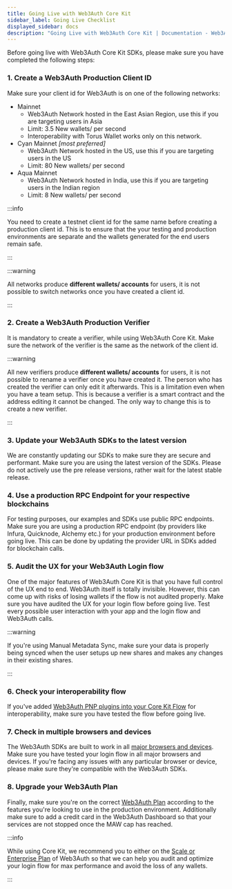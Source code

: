```yaml
---
title: Going Live with Web3Auth Core Kit
sidebar_label: Going Live Checklist
displayed_sidebar: docs
description: "Going Live with Web3Auth Core Kit | Documentation - Web3Auth"
---
```


Before going live with Web3Auth Core Kit SDKs, please make sure you have completed the following steps:

### 1. Create a Web3Auth Production Client ID

Make sure your client id for Web3Auth is on one of the following networks:

- Mainnet
  - Web3Auth Network hosted in the East Asian Region, use this if you are targeting users in Asia
  - Limit: 3.5 New wallets/ per second
  - Interoperability with Torus Wallet works only on this network.
- Cyan Mainnet _[most preferred]_
  - Web3Auth Network hosted in the US, use this if you are targeting users in the US
  - Limit: 80 New wallets/ per second
- Aqua Mainnet
  - Web3Auth Network hosted in India, use this if you are targeting users in the Indian region
  - Limit: 8 New wallets/ per second

:::info

You need to create a testnet client id for the same name before creating a production client id. This is to ensure that the your testing and
production environments are separate and the wallets generated for the end users remain safe.

:::

:::warning

All networks produce **different wallets/ accounts** for users, it is not possible to switch networks once you have created a client id.

:::

### 2. Create a Web3Auth Production Verifier

It is mandatory to create a verifier, while using Web3Auth Core Kit. Make sure the network of the verifier is the same as the network of the client
id.

:::warning

All new verifiers produce **different wallets/ accounts** for users, it is not possible to rename a verifier once you have created it. The person who
has created the verifier can only edit it afterwards. This is a limitation even when you have a team setup. This is because a verifier is a smart
contract and the address editing it cannot be changed. The only way to change this is to create a new verifier.

:::

### 3. Update your Web3Auth SDKs to the latest version

We are constantly updating our SDKs to make sure they are secure and performant. Make sure you are using the latest version of the SDKs. Please do not
actively use the pre release versions, rather wait for the latest stable release.

### 4. Use a production RPC Endpoint for your respective blockchains

For testing purposes, our examples and SDKs use public RPC endpoints. Make sure you are using a production RPC endpoint (by providers like Infura,
Quicknode, Alchemy etc.) for your production environment before going live. This can be done by updating the provider URL in SDKs added for blockchain
calls.

### 5. Audit the UX for your Web3Auth Login flow

One of the major features of Web3Auth Core Kit is that you have full control of the UX end to end. Web3Auth itself is totally invisible. However, this
can come up with risks of losing wallets if the flow is not audited properly. Make sure you have audited the UX for your login flow before going live.
Test every possible user interaction with your app and the login flow and Web3Auth calls.

:::warning

If you're using Manual Metadata Sync, make sure your data is properly being synced when the user setups up new shares and makes any changes in their
existing shares.

:::

### 6. Check your interoperability flow

If you've added [Web3Auth PNP plugins into your Core Kit Flow](/pnp/features/interoperability#interoperability-with-plugins) for interoperability,
make sure you have tested the flow before going live.

### 7. Check in multiple browsers and devices

The Web3Auth SDKs are built to work in all [major browsers and devices](/troubleshooting/supported-browsers). Make sure you have tested your login
flow in all major browsers and devices. If you're facing any issues with any particular browser or device, please make sure they're compatible with
the Web3Auth SDKs.

### 8. Upgrade your Web3Auth Plan

Finally, make sure you're on the correct [Web3Auth Plan](https://web3auth.io/pricing.html) according to the features you're looking to use in the
production environment. Additionally make sure to add a credit card in the Web3Auth Dashboard so that your services are not stopped once the MAW cap
has reached.

:::info

While using Core Kit, we recommend you to either on the [Scale or Enterprise Plan](https://web3auth.io/pricing.html) of Web3Auth so that we can help
you audit and optimize your login flow for max performance and avoid the loss of any wallets.

:::
